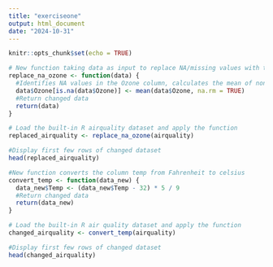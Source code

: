 ```yaml
---
title: "exerciseone"
output: html_document
date: "2024-10-31"
---
```


```r
knitr::opts_chunk$set(echo = TRUE)
```

```r
# New function taking data as input to replace NA/missing values with the mean of non-NA values in the column Ozone
replace_na_ozone <- function(data) {
  #Identifies NA values in the Ozone column, calculates the mean of non-NA values, which is then used to replace with this mean
  data$Ozone[is.na(data$Ozone)] <- mean(data$Ozone, na.rm = TRUE)
  #Return changed data
  return(data)
}

# Load the built-in R airquality dataset and apply the function
replaced_airquality <- replace_na_ozone(airquality)

#Display first few rows of changed dataset
head(replaced_airquality)
```

```r
#New function converts the column temp from Fahrenheit to celsius
convert_temp <- function(data_new) {
  data_new$Temp <- (data_new$Temp - 32) * 5 / 9
  #Return changed data
  return(data_new)
}

# Load the built-in R air quality dataset and apply the function
changed_airquality <- convert_temp(airquality)

#Display first few rows of changed dataset
head(changed_airquality)

```

